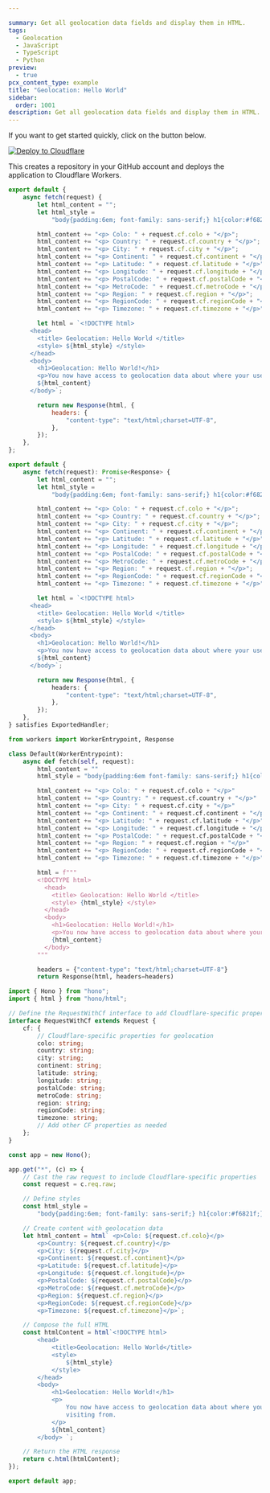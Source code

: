 ```yaml
---

summary: Get all geolocation data fields and display them in HTML.
tags:
  - Geolocation
  - JavaScript
  - TypeScript
  - Python
preview:
  - true
pcx_content_type: example
title: "Geolocation: Hello World"
sidebar:
  order: 1001
description: Get all geolocation data fields and display them in HTML.
---
```


If you want to get started quickly, click on the button below.

[![Deploy to Cloudflare](https://deploy.workers.cloudflare.com/button)](https://deploy.workers.cloudflare.com/?url=https://github.com/cloudflare/docs-examples/tree/main/workers/geolocation-hello-world)

This creates a repository in your GitHub account and deploys the application to Cloudflare Workers.


<Tabs syncKey="workersExamples"> <TabItem label="JavaScript" icon="seti:javascript">

```js
export default {
	async fetch(request) {
		let html_content = "";
		let html_style =
			"body{padding:6em; font-family: sans-serif;} h1{color:#f6821f;}";

		html_content += "<p> Colo: " + request.cf.colo + "</p>";
		html_content += "<p> Country: " + request.cf.country + "</p>";
		html_content += "<p> City: " + request.cf.city + "</p>";
		html_content += "<p> Continent: " + request.cf.continent + "</p>";
		html_content += "<p> Latitude: " + request.cf.latitude + "</p>";
		html_content += "<p> Longitude: " + request.cf.longitude + "</p>";
		html_content += "<p> PostalCode: " + request.cf.postalCode + "</p>";
		html_content += "<p> MetroCode: " + request.cf.metroCode + "</p>";
		html_content += "<p> Region: " + request.cf.region + "</p>";
		html_content += "<p> RegionCode: " + request.cf.regionCode + "</p>";
		html_content += "<p> Timezone: " + request.cf.timezone + "</p>";

		let html = `<!DOCTYPE html>
      <head>
        <title> Geolocation: Hello World </title>
        <style> ${html_style} </style>
      </head>
      <body>
        <h1>Geolocation: Hello World!</h1>
        <p>You now have access to geolocation data about where your user is visiting from.</p>
        ${html_content}
      </body>`;

		return new Response(html, {
			headers: {
				"content-type": "text/html;charset=UTF-8",
			},
		});
	},
};
```

</TabItem> <TabItem label="TypeScript" icon="seti:typescript">

```ts
export default {
	async fetch(request): Promise<Response> {
		let html_content = "";
		let html_style =
			"body{padding:6em; font-family: sans-serif;} h1{color:#f6821f;}";

		html_content += "<p> Colo: " + request.cf.colo + "</p>";
		html_content += "<p> Country: " + request.cf.country + "</p>";
		html_content += "<p> City: " + request.cf.city + "</p>";
		html_content += "<p> Continent: " + request.cf.continent + "</p>";
		html_content += "<p> Latitude: " + request.cf.latitude + "</p>";
		html_content += "<p> Longitude: " + request.cf.longitude + "</p>";
		html_content += "<p> PostalCode: " + request.cf.postalCode + "</p>";
		html_content += "<p> MetroCode: " + request.cf.metroCode + "</p>";
		html_content += "<p> Region: " + request.cf.region + "</p>";
		html_content += "<p> RegionCode: " + request.cf.regionCode + "</p>";
		html_content += "<p> Timezone: " + request.cf.timezone + "</p>";

		let html = `<!DOCTYPE html>
      <head>
        <title> Geolocation: Hello World </title>
        <style> ${html_style} </style>
      </head>
      <body>
        <h1>Geolocation: Hello World!</h1>
        <p>You now have access to geolocation data about where your user is visiting from.</p>
        ${html_content}
      </body>`;

		return new Response(html, {
			headers: {
				"content-type": "text/html;charset=UTF-8",
			},
		});
	},
} satisfies ExportedHandler;
```

</TabItem> <TabItem label="Python" icon="seti:python">

```py
from workers import WorkerEntrypoint, Response

class Default(WorkerEntrypoint):
    async def fetch(self, request):
        html_content = ""
        html_style = "body{padding:6em font-family: sans-serif;} h1{color:#f6821f;}"

        html_content += "<p> Colo: " + request.cf.colo + "</p>"
        html_content += "<p> Country: " + request.cf.country + "</p>"
        html_content += "<p> City: " + request.cf.city + "</p>"
        html_content += "<p> Continent: " + request.cf.continent + "</p>"
        html_content += "<p> Latitude: " + request.cf.latitude + "</p>"
        html_content += "<p> Longitude: " + request.cf.longitude + "</p>"
        html_content += "<p> PostalCode: " + request.cf.postalCode + "</p>"
        html_content += "<p> Region: " + request.cf.region + "</p>"
        html_content += "<p> RegionCode: " + request.cf.regionCode + "</p>"
        html_content += "<p> Timezone: " + request.cf.timezone + "</p>"

        html = f"""
        <!DOCTYPE html>
          <head>
            <title> Geolocation: Hello World </title>
            <style> {html_style} </style>
          </head>
          <body>
            <h1>Geolocation: Hello World!</h1>
            <p>You now have access to geolocation data about where your user is visiting from.</p>
            {html_content}
          </body>
        """

        headers = {"content-type": "text/html;charset=UTF-8"}
        return Response(html, headers=headers)
```

</TabItem> <TabItem label="Hono" icon="seti:typescript">

```ts
import { Hono } from "hono";
import { html } from "hono/html";

// Define the RequestWithCf interface to add Cloudflare-specific properties
interface RequestWithCf extends Request {
	cf: {
		// Cloudflare-specific properties for geolocation
		colo: string;
		country: string;
		city: string;
		continent: string;
		latitude: string;
		longitude: string;
		postalCode: string;
		metroCode: string;
		region: string;
		regionCode: string;
		timezone: string;
		// Add other CF properties as needed
	};
}

const app = new Hono();

app.get("*", (c) => {
	// Cast the raw request to include Cloudflare-specific properties
	const request = c.req.raw;

	// Define styles
	const html_style =
		"body{padding:6em; font-family: sans-serif;} h1{color:#f6821f;}";

	// Create content with geolocation data
	let html_content = html` <p>Colo: ${request.cf.colo}</p>
		<p>Country: ${request.cf.country}</p>
		<p>City: ${request.cf.city}</p>
		<p>Continent: ${request.cf.continent}</p>
		<p>Latitude: ${request.cf.latitude}</p>
		<p>Longitude: ${request.cf.longitude}</p>
		<p>PostalCode: ${request.cf.postalCode}</p>
		<p>MetroCode: ${request.cf.metroCode}</p>
		<p>Region: ${request.cf.region}</p>
		<p>RegionCode: ${request.cf.regionCode}</p>
		<p>Timezone: ${request.cf.timezone}</p>`;

	// Compose the full HTML
	const htmlContent = html`<!DOCTYPE html>
		<head>
			<title>Geolocation: Hello World</title>
			<style>
				${html_style}
			</style>
		</head>
		<body>
			<h1>Geolocation: Hello World!</h1>
			<p>
				You now have access to geolocation data about where your user is
				visiting from.
			</p>
			${html_content}
		</body> `;

	// Return the HTML response
	return c.html(htmlContent);
});

export default app;
```

</TabItem> </Tabs>
